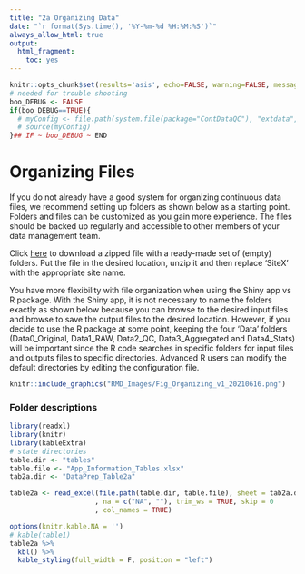 ```yaml
---
title: "2a Organizing Data"
date: "`r format(Sys.time(), '%Y-%m-%d %H:%M:%S')`"
always_allow_html: true
output:
  html_fragment:
    toc: yes
---
```


```r
knitr::opts_chunk$set(results='asis', echo=FALSE, warning=FALSE, message = FALSE)
# needed for trouble shooting
boo_DEBUG <- FALSE
if(boo_DEBUG==TRUE){
  # myConfig <- file.path(system.file(package="ContDataQC"), "extdata", "config.ORIG.R")
  # source(myConfig)
}## IF ~ boo_DEBUG ~ END
```

# Organizing Files

If you do not already have a good system for organizing continuous data files, 
we recommend setting up folders as shown below as a starting point. Folders and 
files can be customized as you gain more experience. The files should be backed
up regularly and accessible to other members of your data management team.

Click [here](https://github.com/Blocktt/ShinyAppDocuments/tree/main/ContDataQC/Organizing_Files) to download a zipped file with a ready-made set of (empty) folders. 
Put the file in the desired location, unzip it and then replace ‘SiteX’ with the
appropriate site name.

You have more flexibility with file organization when using the Shiny app vs R 
package. With the Shiny app, it is not necessary to name the folders exactly as 
shown below because you can browse to the desired input files and browse to save
the output files to the desired location. However, if you decide to use the R 
package at some point, keeping the four ‘Data’ folders (Data0_Original, 
Data1_RAW, Data2_QC, Data3_Aggregated and Data4_Stats) will be important since 
the R code searches in specific folders for input files and outputs files to 
specific directories. Advanced R users can modify the default directories by 
editing the configuration file. 

```r
knitr::include_graphics("RMD_Images/Fig_Organizing_v1_20210616.png")
```

### Folder descriptions
```r
library(readxl)
library(knitr)
library(kableExtra)
# state directories
table.dir <- "tables"
table.file <- "App_Information_Tables.xlsx"
tab2a.dir <- "DataPrep_Table2a"

table2a <- read_excel(file.path(table.dir, table.file), sheet = tab2a.dir
                     , na = c("NA", ""), trim_ws = TRUE, skip = 0
                     , col_names = TRUE)  

options(knitr.kable.NA = '')
# kable(table1)
table2a %>% 
  kbl() %>% 
  kable_styling(full_width = F, position = "left")
```
